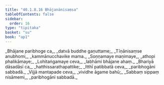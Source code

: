 ```yaml
---
title: "40.1.8.16 Bhājanānisaṃsa"
tableOfContents: false
sidebar:
  order: 16
type: "tipitaka"
basket: "su"
book: "ap1"
---
```



<DynamicBreadcrumb />

<Division number="132" book="ap1" bookNo="20" page="362">

<Paragraph number="4429" type="verses" book="ap1">
_Bhājane paribhoge ca,_  
_datvā buddhe gaṇuttame;_  
_Tīṇānisaṃse anubhomi,_  
_kammānucchavike mama._  

</Paragraph>

</Division>
<Division number="133" book="ap1" bookNo="20" page="362">

<Paragraph number="4430" type="verses" book="ap1">
_Soṇṇamaye maṇimaye,_  
_athopi phalikāmaye;_  
_Lohitaṅgamaye ceva,_  
_labhāmi bhājane ahaṃ._  

</Paragraph>

</Division>
<Division number="134" book="ap1" bookNo="20" page="362">

<Paragraph number="4431" type="verses" book="ap1">
_Bhariyā dāsadāsī ca,_  
_hatthissarathapattike;_  
_Itthī patibbatā ceva,_  
_paribhogāni sabbadā._  

</Paragraph>

</Division>
<Division number="135" book="ap1" bookNo="20" page="362">

<Paragraph number="4432" type="verses" book="ap1">
_Vijjā mantapade ceva,_  
_vividhe āgame bahū;_  
_Sabbaṃ sippaṃ nisāmemi,_  
_paribhogāni sabbadā._
</Paragraph>
</Division>